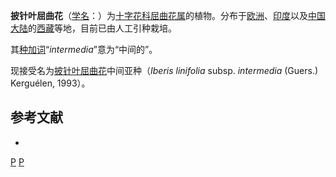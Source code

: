 {{Speciesbox
| taxon = Iberis intermedia
| authority = Guersent, 1811
| synonyms =
* ''Biauricula intermedia'' <small>(Guers.) Lunell</small>
* ''Iberis soyeri'' subsp. ''intermedia'' <small>(Guers.) Bonnier & Layens, 1894</small>
}}

'''披针叶屈曲花'''（[[学名|学名]]：{{lang|la|''Iberis intermedia''}}）为[[十字花科|十字花科]][[屈曲花属|屈曲花属]]的植物。分布于[[欧洲|欧洲]]、[[印度|印度]]以及[[中国大陆|中国大陆]]的[[西藏|西藏]]等地，目前已由人工引种栽培。

其[[种加词|种加词]]“''intermedia''”意为“中间的”。

现接受名为[[披针叶屈曲花|披针叶屈曲花]]中间亚种（''Iberis linifolia'' subsp. ''intermedia'' (Guers.) Kerguélen, 1993）。

== 参考文献 ==
<div class="references-small">
* {{cite web| url =http://www.bioinfo.cn/db05/KmzwSpecies.php?action=view&id=5909| title =披针叶屈曲花| work =《中国高等植物数据库全库》| publisher =中国科学院微生物研究所| author =昆明植物研究所| accessdate =2009-02-26| deadurl =yes| archiveurl =https://web.archive.org/web/20160305093740/http://www.bioinfo.cn/db05/KmzwSpecies.php?action=view&id=5909| archivedate =2016-03-05}}
</div>
{{Taxonbar|from=Q11076691}}

[[Category:屈曲花属|P]]
[[Category:1811年描述的植物|P]]


{{植物小作品}}